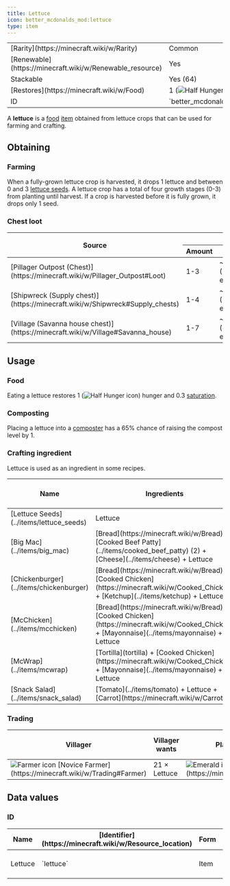```yaml
---
title: Lettuce
icon: better_mcdonalds_mod:lettuce
type: item
---
```


<table>
    <tbody>
        <tr>
            <td>[Rarity](https://minecraft.wiki/w/Rarity)</td>
            <td>Common</td>
        </tr>
        <tr>
            <td>[Renewable](https://minecraft.wiki/w/Renewable_resource)</td>
            <td>Yes</td>
        </tr>
        <tr>
            <td>Stackable</td>
            <td>Yes (64)</td>
        </tr>
        <tr>
            <td>[Restores](https://minecraft.wiki/w/Food)</td>
            <td>1 (<img src="https://minecraft.wiki/images/Half_Hunger_%28icon%29.png" alt="Half Hunger icon" />)</td>
        </tr>
        <tr>
            <td>ID</td>
            <td>`better_mcdonalds_mod:lettuce`</td>
        </tr>
    </tbody>
</table>

A **lettuce** is a [food](https://minecraft.wiki/w/Food) [item](https://minecraft.wiki/w/Item) obtained from lettuce crops that can be used for farming and crafting.

## Obtaining

### Farming

When a fully-grown lettuce crop is harvested, it drops 1 lettuce and between 0 and 3 [lettuce seeds](../items/lettuce_seeds). A lettuce crop has a total of four growth stages (0-3) from planting until harvest. If a crop is harvested before it is fully grown, it drops only 1 seed.

### Chest loot

<table>
    <thead>
        <tr>
            <th rowspan="2">Source</th>
            <th colspan="3"><Asset width={16} height={16} location="better_mcdonalds_mod:lettuce"/> Lettuce</th>
        </tr>
        <tr>
            <th>Amount</th>
            <th>Chance</th>
            <th>Average</th>
        </tr>
    </thead>
    <tbody>
        <tr>
            <td>[Pillager Outpost (Chest)](https://minecraft.wiki/w/Pillager_Outpost#Loot)</td>
            <td>1-3 <Asset width={16} height={16} location="better_mcdonalds_mod:lettuce"/></td>
            <td>~58% (~19.31% each)</td>
            <td>~0.84 <Asset width={16} height={16} location="better_mcdonalds_mod:lettuce"/></td>
        </tr>
        <tr>
            <td>[Shipwreck (Supply chest)](https://minecraft.wiki/w/Shipwreck#Supply_chests)</td>
            <td>1-4 <Asset width={16} height={16} location="better_mcdonalds_mod:lettuce"/></td>
            <td>~42% (~10.5% each)</td>
            <td>~1.05 <Asset width={16} height={16} location="better_mcdonalds_mod:lettuce"/></td>
        </tr>
        <tr>
            <td>[Village (Savanna house chest)](https://minecraft.wiki/w/Village#Savanna_house)</td>
            <td>1-7 <Asset width={16} height={16} location="better_mcdonalds_mod:lettuce"/></td>
            <td>~72% (~10.28% each)</td>
            <td>~2.88 <Asset width={16} height={16} location="better_mcdonalds_mod:lettuce"/></td>
        </tr>
    </tbody>
</table>

## Usage

### Food

Eating a lettuce restores 1 (<img src="https://minecraft.wiki/images/Half_Hunger_%28icon%29.png" alt="Half Hunger icon" />) hunger and 0.3 [saturation](https://minecraft.wiki/w/Hunger#Mechanics).

### Composting

Placing a lettuce into a [composter](https://minecraft.wiki/w/Composter) has a 65% chance of raising the compost level by 1.

### Crafting ingredient

Lettuce is used as an ingredient in some recipes.

<table>
    <thead>
        <tr>
            <th>Name</th>
            <th>Ingredients</th>
            <th>[Crafting](https://minecraft.wiki/w/Crafting) recipe</th>
        </tr>
    </thead>
    <tbody>
        <tr>
            <td>[Lettuce Seeds](../items/lettuce_seeds)</td>
            <td>Lettuce</td>
            <td><CraftingRecipe slots={['better_mcdonalds_mod:lettuce', '', '', '', '', '', '', '', '']} result="better_mcdonalds_mod:lettuce_seeds" count={2}/></td>
        </tr>
        <tr>
            <td>[Big Mac](../items/big_mac)</td>
            <td>[Bread](https://minecraft.wiki/w/Bread) + [Cooked Beef Patty](../items/cooked_beef_patty) (2) + [Cheese](../items/cheese) + Lettuce</td>
            <td><CraftingRecipe slots={['bread', 'better_mcdonalds_mod:cooked_beef_patty', 'better_mcdonalds_mod:cooked_beef_patty', 'better_mcdonalds_mod:cheese', 'better_mcdonalds_mod:lettuce', '', '', '', '']} result="better_mcdonalds_mod:big_mac"/></td>
        </tr>
        <tr>
            <td>[Chickenburger](../items/chickenburger)</td>
            <td>[Bread](https://minecraft.wiki/w/Bread) + [Cooked Chicken](https://minecraft.wiki/w/Cooked_Chicken) + [Ketchup](../items/ketchup) + Lettuce</td>
            <td><CraftingRecipe slots={['bread', 'cooked_chicken', 'better_mcdonalds_mod:ketchup', 'better_mcdonalds_mod:lettuce', '', '', '', '', '']} result="better_mcdonalds_mod:chickenburger"/></td>
        </tr>
        <tr>
            <td>[McChicken](../items/mcchicken)</td>
            <td>[Bread](https://minecraft.wiki/w/Bread) + [Cooked Chicken](https://minecraft.wiki/w/Cooked_Chicken) + [Mayonnaise](../items/mayonnaise) + Lettuce</td>
            <td><CraftingRecipe slots={['bread', 'cooked_chicken', 'better_mcdonalds_mod:mayonnaise', 'better_mcdonalds_mod:lettuce', '', '', '', '', '']} result="better_mcdonalds_mod:mcchicken"/></td>
        </tr>
        <tr>
            <td>[McWrap](../items/mcwrap)</td>
            <td>[Tortilla](tortilla) + [Cooked Chicken](https://minecraft.wiki/w/Cooked_Chicken) + [Mayonnaise](../items/mayonnaise) + Lettuce</td>
            <td><CraftingRecipe slots={['better_mcdonalds_mod:tortilla', 'cooked_chicken', 'better_mcdonalds_mod:mayonnaise', 'better_mcdonalds_mod:lettuce', '', '', '', '', '']} result="better_mcdonalds_mod:mcwrap"/></td>
        </tr>
        <tr>
            <td>[Snack Salad](../items/snack_salad)</td>
            <td>[Tomato](../items/tomato) + Lettuce + [Carrot](https://minecraft.wiki/w/Carrot)</td>
            <td><CraftingRecipe slots={['better_mcdonalds_mod:tomato', 'better_mcdonalds_mod:lettuce', 'carrot', '', '', '', '', '', '']} result="better_mcdonalds_mod:snack_salad"/></td>
        </tr>
    </tbody>
</table>

### Trading

<table>
    <thead>
        <tr>
            <th>Villager</th>
            <th>Villager wants</th>
            <th>Player receives</th>
            <th>Trades in stock</th>
            <th>Villager XP</th>
        </tr>
    </thead>
    <tbody>
        <tr>
            <td><img src="https://minecraft.wiki/images/EntitySprite_villager-farmer.png" alt="Farmer icon"/> [Novice Farmer](https://minecraft.wiki/w/Trading#Farmer)</td>
            <td>21 × <Asset width={16} height={16} location="better_mcdonalds_mod:lettuce"/> Lettuce</td>
            <td><img src="https://minecraft.wiki/images/Invicon_Emerald.png" alt="Emerald icon"/> [Emerald](https://minecraft.wiki/w/Emerald)</td>
            <td>16</td>
            <td>2</td>
        </tr>
    </tbody>
</table>

## Data values

### ID

<table>
    <thead>
        <tr>
            <th>Name</th>
            <th>[Identifier](https://minecraft.wiki/w/Resource_location)</th>
            <th>Form</th>
            <th>[Item tags](https://minecraft.wiki/w/Tag)</th>
            <th>Translation key</th>
        </tr>
    </thead>
    <tbody>
        <tr>
            <td>Lettuce</td>
            <td>`lettuce`</td>
            <td>Item</td>
            <td>`minecraft:villager_picks_up`<br/>`c:crops/lettuce`<br/>`c:foods/vegetables/lettuce`</td>
            <td>`item.better_mcdonalds_mod.lettuce`</td>
        </tr>
    </tbody>
</table>